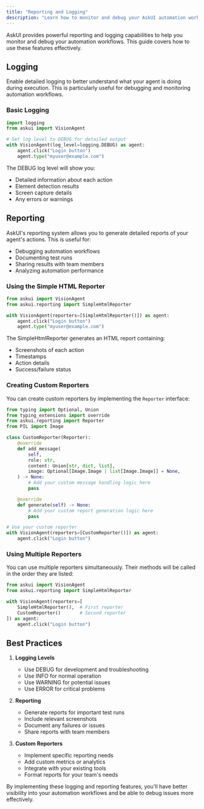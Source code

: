 ```yaml
---
title: "Reporting and Logging"
description: "Learn how to monitor and debug your AskUI automation workflows"
---
```


AskUI provides powerful reporting and logging capabilities to help you monitor and debug your automation workflows. This guide covers how to use these features effectively.

## Logging

Enable detailed logging to better understand what your agent is doing during execution. This is particularly useful for debugging and monitoring automation workflows.

### Basic Logging

```python
import logging
from askui import VisionAgent

# Set log level to DEBUG for detailed output
with VisionAgent(log_level=logging.DEBUG) as agent:
    agent.click("Login button")
    agent.type("myuser@example.com")
```

The DEBUG log level will show you:
- Detailed information about each action
- Element detection results
- Screen capture details
- Any errors or warnings

## Reporting

AskUI's reporting system allows you to generate detailed reports of your agent's actions. This is useful for:
- Debugging automation workflows
- Documenting test runs
- Sharing results with team members
- Analyzing automation performance

### Using the Simple HTML Reporter

```python
from askui import VisionAgent
from askui.reporting import SimpleHtmlReporter

with VisionAgent(reporters=[SimpleHtmlReporter()]) as agent:
    agent.click("Login button")
    agent.type("myuser@example.com")
```

The SimpleHtmlReporter generates an HTML report containing:
- Screenshots of each action
- Timestamps
- Action details
- Success/failure status

### Creating Custom Reporters

You can create custom reporters by implementing the `Reporter` interface:

```python
from typing import Optional, Union
from typing_extensions import override
from askui.reporting import Reporter
from PIL import Image

class CustomReporter(Reporter):
    @override
    def add_message(
        self,
        role: str,
        content: Union[str, dict, list],
        image: Optional[Image.Image | list[Image.Image]] = None,
    ) -> None:
        # Add your custom message handling logic here
        pass

    @override
    def generate(self) -> None:
        # Add your custom report generation logic here
        pass

# Use your custom reporter
with VisionAgent(reporters=[CustomReporter()]) as agent:
    agent.click("Login button")
```

### Using Multiple Reporters

You can use multiple reporters simultaneously. Their methods will be called in the order they are listed:

```python
from askui import VisionAgent
from askui.reporting import SimpleHtmlReporter

with VisionAgent(reporters=[
    SimpleHtmlReporter(),  # First reporter
    CustomReporter()       # Second reporter
]) as agent:
    agent.click("Login button")
```

## Best Practices

1. **Logging Levels**
   - Use DEBUG for development and troubleshooting
   - Use INFO for normal operation
   - Use WARNING for potential issues
   - Use ERROR for critical problems

2. **Reporting**
   - Generate reports for important test runs
   - Include relevant screenshots
   - Document any failures or issues
   - Share reports with team members

3. **Custom Reporters**
   - Implement specific reporting needs
   - Add custom metrics or analytics
   - Integrate with your existing tools
   - Format reports for your team's needs

By implementing these logging and reporting features, you'll have better visibility into your automation workflows and be able to debug issues more effectively. 
